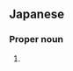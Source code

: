==Japanese==
{{ja-kanjitab|あさ|むら}}

===Proper noun===
{{ja-pos|あさむら|proper}}

# {{surname|lang=ja|sort=あさむら}}